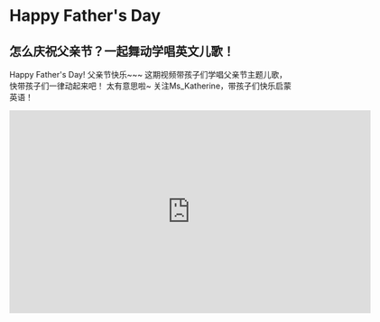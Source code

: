 # Happy Father's Day

## 怎么庆祝父亲节？一起舞动学唱英文儿歌！

Happy Father's Day! 父亲节快乐~~~
这期视频带孩子们学唱父亲节主题儿歌，快带孩子们一律动起来吧！ 太有意思啦~
关注Ms_Katherine，带孩子们快乐启蒙英语！

<iframe
  src="https://player.bilibili.com/player.html?bvid=BV1vu4y1o7VY&cid=1&page=1"
  scrolling="no"
  border="0"
  frameborder="no"
  framespacing="0"
  allowfullscreen="true"
  width="640"
  height="360"
></iframe>
